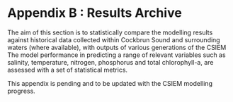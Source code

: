 # Appendix B : Results Archive {-}

The aim of this section is to statistically compare the modelling results against historical data collected within Cockbrun Sound and surrounding waters (where available), with outputs of various generations of the CSIEM The model performance in predicting a range of relevant variables such as salinity, temperature, nitrogen, phosphorus and total chlorophyll-a, are assessed with a set of statistical metrics.

This appendix is pending and to be updated with the CSIEM modelling progress.
